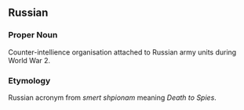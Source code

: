 ==Russian==
===Proper Noun===
Counter-intellience organisation attached to Russian army units during World War 2.

===Etymology===
Russian acronym from ''smert shpionam'' meaning ''Death to Spies''.
